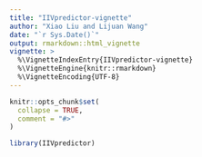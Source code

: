 ```yaml
---
title: "IIVpredictor-vignette"
author: "Xiao Liu and Lijuan Wang"
date: "`r Sys.Date()`"
output: rmarkdown::html_vignette
vignette: >
  %\VignetteIndexEntry{IIVpredictor-vignette}
  %\VignetteEngine{knitr::rmarkdown}
  %\VignetteEncoding{UTF-8}
---
```


```r
knitr::opts_chunk$set(
  collapse = TRUE,
  comment = "#>"
)
```

```r
library(IIVpredictor)
```
